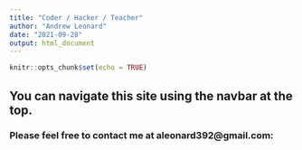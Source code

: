 ```yaml
---
title: "Coder / Hacker / Teacher"
author: "Andrew Leonard"
date: "2021-09-28"
output: html_document
---
```


```r
knitr::opts_chunk$set(echo = TRUE)
```

## You can navigate this site using the navbar at the top.

### Please feel free to contact me at aleonard392@gmail.com:
